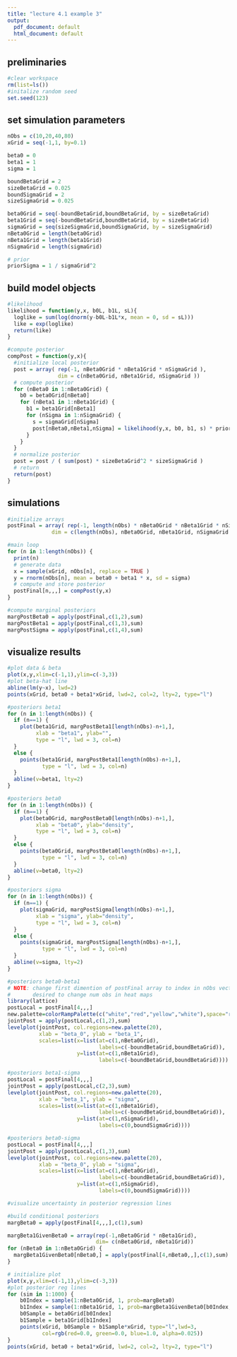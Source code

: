 ```yaml
---
title: "lecture 4.1 example 3"
output:
  pdf_document: default
  html_document: default
---
```


## preliminaries
```r
#clear workspace
rm(list=ls())
#initalize random seed
set.seed(123)
```

## set simulation parameters
```r
nObs = c(10,20,40,80)
xGrid = seq(-1,1, by=0.1)

beta0 = 0
beta1 = 1
sigma = 1

boundBetaGrid = 2
sizeBetaGrid = 0.025
boundSigmaGrid = 2
sizeSigmaGrid = 0.025

beta0Grid = seq(-boundBetaGrid,boundBetaGrid, by = sizeBetaGrid)
beta1Grid = seq(-boundBetaGrid,boundBetaGrid, by = sizeBetaGrid)
sigmaGrid = seq(sizeSigmaGrid,boundSigmaGrid, by = sizeSigmaGrid)
nBeta0Grid = length(beta0Grid)
nBeta1Grid = length(beta1Grid)
nSigmaGrid = length(sigmaGrid)

# prior
priorSigma = 1 / sigmaGrid^2
```

## build model objects
```r
#likelihood
likelihood = function(y,x, b0L, b1L, sL){
  loglike = sum(log(dnorm(y-b0L-b1L*x, mean = 0, sd = sL)))
  like = exp(loglike)
  return(like)
}

#compute posterior
compPost = function(y,x){
  #initialize local posterior
  post = array( rep(-1, nBeta0Grid * nBeta1Grid * nSigmaGrid ),
                dim = c(nBeta0Grid, nBeta1Grid, nSigmaGrid ))
  # compute posterior
  for (nBeta0 in 1:nBeta0Grid) {
    b0 = beta0Grid[nBeta0]
    for (nBeta1 in 1:nBeta1Grid) {
      b1 = beta1Grid[nBeta1]
      for (nSigma in 1:nSigmaGrid) {
        s = sigmaGrid[nSigma]
        post[nBeta0,nBeta1,nSigma] = likelihood(y,x, b0, b1, s) * priorSigma[nSigma]
      }
    }
  }
  # normalize posterior
  post = post / ( sum(post) * sizeBetaGrid^2 * sizeSigmaGrid ) 
  # return
  return(post)
}
```

## simulations
```r
#initialize arrays
postFinal = array( rep(-1, length(nObs) * nBeta0Grid * nBeta1Grid * nSigmaGrid ),
              dim = c(length(nObs), nBeta0Grid, nBeta1Grid, nSigmaGrid ))

#main loop
for (n in 1:length(nObs)) {
  print(n)
  # generate data
  x = sample(xGrid, nObs[n], replace = TRUE )
  y = rnorm(nObs[n], mean = beta0 + beta1 * x, sd = sigma)
  # compute and store posterior
  postFinal[n,,,] = compPost(y,x)
}

#compute marginal posteriors
margPostBeta0 = apply(postFinal,c(1,2),sum)
margPostBeta1 = apply(postFinal,c(1,3),sum)
margPostSigma = apply(postFinal,c(1,4),sum)
```

## visualize results
```r
#plot data & beta
plot(x,y,xlim=c(-1,1),ylim=c(-3,3))
#plot beta-hat line
abline(lm(y~x), lwd=2)
points(xGrid, beta0 + beta1*xGrid, lwd=2, col=2, lty=2, type="l")
```

```r
#posteriors beta1
for (n in 1:length(nObs)) {
  if (n==1) {
    plot(beta1Grid, margPostBeta1[length(nObs)-n+1,],
         xlab = "beta1", ylab="",
         type = "l", lwd = 3, col=n)
  }
  else {
    points(beta1Grid, margPostBeta1[length(nObs)-n+1,],
           type = "l", lwd = 3, col=n)
  }
  abline(v=beta1, lty=2)
}
```

```r
#posteriors beta0
for (n in 1:length(nObs)) {
  if (n==1) {
    plot(beta0Grid, margPostBeta0[length(nObs)-n+1,],
         xlab = "beta0", ylab="density",
         type = "l", lwd = 3, col=n)
  }
  else {
    points(beta0Grid, margPostBeta0[length(nObs)-n+1,],
           type = "l", lwd = 3, col=n)
  }
  abline(v=beta0, lty=2)
}
```

```r
#posteriors sigma
for (n in 1:length(nObs)) {
  if (n==1) {
    plot(sigmaGrid, margPostSigma[length(nObs)-n+1,],
         xlab = "sigma", ylab="density",
         type = "l", lwd = 3, col=n)
  }
  else {
    points(sigmaGrid, margPostSigma[length(nObs)-n+1,],
           type = "l", lwd = 3, col=n)
  }
  abline(v=sigma, lty=2)
}
```


```r
#posteriors beta0-beta1
# NOTE: change first dimention of postFinal array to index in nObs vector 
#       desired to change num obs in heat maps
library(lattice)
postLocal = postFinal[4,,,]
new.palette=colorRampPalette(c("white","red","yellow","white"),space="rgb")
jointPost = apply(postLocal,c(1,2),sum)
levelplot(jointPost, col.regions=new.palette(20),
          xlab = "beta_0", ylab = "beta_1",
          scales=list(x=list(at=c(1,nBeta0Grid), 
                             labels=c(-boundBetaGrid,boundBetaGrid)),
                      y=list(at=c(1,nBeta1Grid), 
                             labels=c(-boundBetaGrid,boundBetaGrid))))

```

```r
#posteriors beta1-sigma
postLocal = postFinal[4,,,]
jointPost = apply(postLocal,c(2,3),sum)
levelplot(jointPost, col.regions=new.palette(20),
          xlab = "beta_1", ylab = "sigma",
          scales=list(x=list(at=c(1,nBeta1Grid), 
                             labels=c(-boundBetaGrid,boundBetaGrid)),
                      y=list(at=c(1,nSigmaGrid), 
                             labels=c(0,boundSigmaGrid))))
```

```r
#posteriors beta0-sigma
postLocal = postFinal[4,,,]
jointPost = apply(postLocal,c(1,3),sum)
levelplot(jointPost, col.regions=new.palette(20),
          xlab = "beta_0", ylab = "sigma",
          scales=list(x=list(at=c(1,nBeta0Grid), 
                             labels=c(-boundBetaGrid,boundBetaGrid)),
                      y=list(at=c(1,nSigmaGrid), 
                             labels=c(0,boundSigmaGrid))))
```

```r
#visualize uncertainty in posterior regression lines

#build conditional posteriors
margBeta0 = apply(postFinal[4,,,],c(1),sum)

margBeta1GivenBeta0 = array(rep(-1,nBeta0Grid * nBeta1Grid),
                            dim= c(nBeta0Grid, nBeta1Grid))
for (nBeta0 in 1:nBeta0Grid) {
  margBeta1GivenBeta0[nBeta0,] = apply(postFinal[4,nBeta0,,],c(1),sum)
}

# initialize plot
plot(x,y,xlim=c(-1,1),ylim=c(-3,3))
#plot posterior reg lines
for (sim in 1:1000) {
    b0Index = sample(1:nBeta0Grid, 1, prob=margBeta0)
    b1Index = sample(1:nBeta1Grid, 1, prob=margBeta1GivenBeta0[b0Index,])
    b0Sample = beta0Grid[b0Index]
    b1Sample = beta1Grid[b1Index]
    points(xGrid, b0Sample + b1Sample*xGrid, type="l",lwd=3,
           col=rgb(red=0.0, green=0.0, blue=1.0, alpha=0.025))
}
points(xGrid, beta0 + beta1*xGrid, lwd=2, col=2, lty=2, type="l")

```

